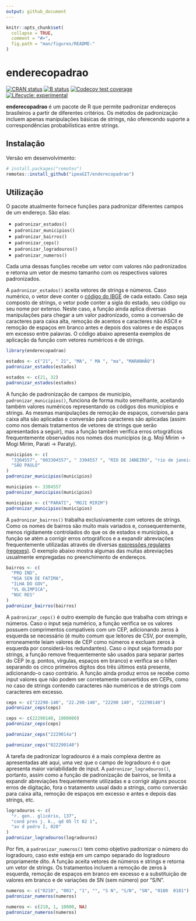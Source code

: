 ```yaml
---
output: github_document
---
```


```r
knitr::opts_chunk$set(
  collapse = TRUE,
  comment = "#>",
  fig.path = "man/figures/README-"
)
```

# enderecopadrao

[![CRAN
status](https://www.r-pkg.org/badges/version/enderecopadrao)](https://CRAN.R-project.org/package=enderecopadrao)
[![B
status](https://github.com/ipeaGIT/enderecopadrao/workflows/check/badge.svg)](https://github.com/ipeaGIT/enderecopadrao/actions?query=workflow%3Acheck)
[![Codecov test
coverage](https://codecov.io/gh/ipeaGIT/enderecopadrao/branch/main/graph/badge.svg)](https://app.codecov.io/gh/ipeaGIT/enderecopadrao?branch=main)
[![Lifecycle:
experimental](https://img.shields.io/badge/lifecycle-experimental-orange.svg)](https://lifecycle.r-lib.org/articles/stages.html)

**enderecopadrao** é um pacote de R que permite padronizar endereços brasileiros
a partir de diferentes critérios. Os métodos de padronização incluem apenas
manipulações básicas de strings, não oferecendo suporte a correspondências
probabilísticas entre strings.

## Instalação

Versão em desenvolvimento:

```r
# install.packages("remotes")
remotes::install_github("ipeaGIT/enderecopadrao")
```

## Utilização

O pacote atualmente fornece funções para padronizar diferentes campos de um
endereço. São elas:

- `padronizar_estados()`
- `padronizar_municipios()`
- `padronizar_bairros()`
- `padronizar_ceps()`
- `padronizar_logradouros()`
- `padronizar_numeros()`

Cada uma dessas funções recebe um vetor com valores não padronizados e retorna
um vetor de mesmo tamanho com os respectivos valores padronizados.

A `padronizar_estados()` aceita vetores de strings e números. Caso numérico, o
vetor deve conter o [código do
IBGE](https://www.ibge.gov.br/explica/codigos-dos-municipios.php) de cada
estado. Caso seja composto de strings, o vetor pode conter a sigla do estado,
seu código ou seu nome por extenso. Neste caso, a função ainda aplica diversas
manipulações para chegar a um valor padronizado, como a conversão de caracteres
para caixa alta, remoção de acentos e caracteres não ASCII e remoção de espaços
em branco antes e depois dos valores e de espaços em excesso entre palavras. O
código abaixo apresenta exemplos de aplicação da função com vetores numéricos e
de strings.

```r
library(enderecopadrao)

estados <- c("21", " 21", "MA", " MA ", "ma", "MARANHÃO")
padronizar_estados(estados)

estados <- c(21, 32)
padronizar_estados(estados)
```

A função de padronização de campos de município, `padronizar_municipios()`,
funciona de forma muito semelhante, aceitando também valores numéricos
representando os códigos dos municípios e strings. As mesmas manipulações de
remoção de espaços, conversão para caixa alta são aplicadas e conversão para
caracteres são aplicadas (assim como nos demais tratamentos de vetores de
strings que serão apresentados a seguir), mas a função também verifica erros
ortográficos frequentemente observados nos nomes dos municípios (e.g. Moji Mirim
-> Mogi Mirim, Parati -> Paraty).

```r
municipios <- c(
  "3304557", "003304557", " 3304557 ", "RIO DE JANEIRO", "rio de janeiro",
  "SÃO PAULO"
)
padronizar_municipios(municipios)

municipios <- 3304557
padronizar_municipios(municipios)

municipios <- c("PARATI", "MOJI MIRIM")
padronizar_municipios(municipios)
```

A `padronizar_bairros()` trabalha exclusivamente com vetores de strings. Como os
nomes de bairros são muito mais variados e, consequentemente, menos rigidamente
controlados do que os de estados e municípios, a função se atém a corrigir erros
ortográficos e a expandir abreviações frequentemente utilizadas através de
diversas [expressões regulares
(regexes)](https://en.wikipedia.org/wiki/Regular_expression). O exemplo abaixo
mostra algumas das muitas abreviações usualmente empregadas no preenchimento de
endereços.

```r
bairros <- c(
  "PRQ IND",
  "NSA SEN DE FATIMA",
  "ILHA DO GOV",
  "VL OLIMPICA",
  "NUC RES"
)
padronizar_bairros(bairros)
```

A `padronizar_ceps()` é outro exemplo de função que trabalha com strings e
números. Caso o input seja numérico, a função verifica se os valores possuem
comprimentos compatíveis com um CEP, adicionando zeros à esquerda se necessário
(é muito comum que leitores de CSV, por exemplo, erroneamente leiam valores de
CEP como números e excluam zeros à esquerda por considerá-los redundantes). Caso
o input seja formado por strings, a função remove frequentemente são usados para
separar partes do CEP (e.g. pontos, vírgulas, espaços em branco) e verifica se o
hífen separando os cinco primeiros dígitos dos três últimos está presente,
adicionando-o caso contrário. A função ainda produz erros se recebe como input
valores que não podem ser corretamente convertidos em CEPs, como no caso de
strings contendo caracteres não numéricos e de strings com caracteres em
excesso.

```r
ceps <- c("22290-140", "22.290-140", "22290 140", "22290140")
padronizar_ceps(ceps)

ceps <- c(22290140, 1000000)
padronizar_ceps(ceps)

padronizar_ceps("2229014a")

padronizar_ceps("022290140")
```

A tarefa de padronizar logradouros é a mais complexa dentre as apresentadas até
aqui, uma vez que o campo de logradouro é o que apresenta maior variabilidade de
input. A `padronizar_logradouros()`, portanto, assim como a função de
padronização de bairros, se limita a expandir abreviações frequentemente
utilizadas e a corrigir alguns poucos erros de digitação, fora o tratamento
usual dado a strings, como conversão para caixa alta, remoção de espaços em
excesso e antes e depois das strings, etc.

```r
logradouros <- c(
  "r. gen.. glicério, 137",
  "cond pres j. k., qd 05 lt 02 1",
  "av d pedro I, 020"
)
padronizar_logradouros(logradouros)
```

Por fim, a `padronizar_numeros()` tem como objetivo padronizar o número do
logradouro, caso este esteja em um campo separado do logradouro propriamente
dito. A função aceita vetores de números e strings e retorna um vetor de
strings. Os tratamentos incluem a remoção de zeros à esquerda, remoção de
espaços em branco em excesso e a substituição de valores em branco e de
variações de SN (sem número) por "S/N".

```r
numeros <- c("0210", "001", "1", "", "S N", "S/N", "SN", "0180  0181")
padronizar_numeros(numeros)

numeros <- c(210, 1, 10000, NA)
padronizar_numeros(numeros)
```
